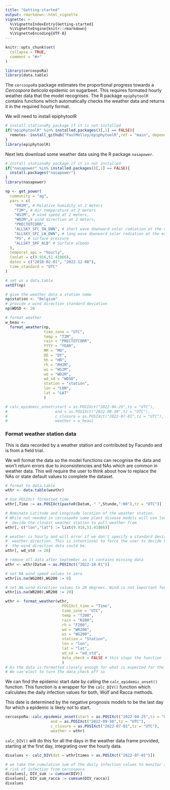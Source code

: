 ```yaml
---
title: "Getting-started"
output: rmarkdown::html_vignette
vignette: >
  %\VignetteIndexEntry{Getting-started}
  %\VignetteEngine{knitr::rmarkdown}
  %\VignetteEncoding{UTF-8}
---
```


```r
knitr::opts_chunk$set(
  collapse = TRUE,
  comment = "#>"
)
```

```r
library(cercospoRa)
library(data.table)
```

The `cercospoRa` package estimates the proportional progress towards a 
*Cercospora beticola* epidemic on sugarbeet.
This requires formated hourly weather data that the model recognises.
The R package `epiphytoolR` contains functions which automatically checks the weather
data and returns it in the required hourly format.  

We will need to install epiphytoolR  

```r
# install stationaRy package if it is not installed
if("epiphytoolR" %in% installed.packages()[,1] == FALSE){
  remotes::install_github("PaulMelloy/epiphytoolR",ref = "main", dependencies = TRUE)
}
library(epiphytoolR)
```


Next lets download some weather data using the R package `nasapower`.  

```r
# install stationaRy package if it is not installed
if("nasapower" %in% installed.packages()[,1] == FALSE){
  install.packages("nasapower")
}
library(nasapower)

np <- get_power(
  community = "ag",
  pars = c(
    "RH2M", # Relative humidity at 2 meters
    "T2M", # Air temperature at 2 meters
    "WS2M", # wind speed at 2 meters,
    "WD2M",# wind direction at 2 meters,
    "PRECTOTCORR",
    "ALLSKY_SFC_SW_DWN", # short wave downward solar radiation at the earth surface
    "ALLSKY_SFC_LW_DWN", # long wave downward solar radiation at the earth surface
    "PS", # surface pressure
    "ALLSKY_SRF_ALB" # Surface albedo
  ),
  temporal_api = "hourly",
  lonlat = c(9.916,51.41866),
  dates = c("2018-02-01", "2022-12-08"),
  time_standard = "UTC"
)

# set as a data.table
setDT(np)

# give the weather data a station name
np$station <- "Belgium"
# provide a wind direction standard deviation
np$WDSD <- 20

# format weather
w_beau <- 
  format_weather(np,
                 time_zone = "UTC",
                 temp = "T2M",
                 rain = "PRECTOTCORR",
                 YYYY = "YEAR",
                 MM = "MO",
                 DD = "DY",
                 hh = "HR",
                 rh = "RH2M",
                 ws = "WS2M",
                 wd = "WD2M",
                 wd_sd = "WDSD",
                 station = "station",
                 lon = "LON", 
                 lat = "LAT"
                 )
```

```r
# calc_epidemic_onset(start = as.POSIXct("2022-04-25",tz = "UTC"),
#                     end = as.POSIXct("2022-09-30",tz = "UTC"),
#                     c_closure = as.POSIXct("2022-07-01",tz = "UTC"),
#                     weather = w_beau)
```

### Format weather station data  

This is data recorded by a weather station and contributed by Facundo and is from 
a field trial.  

We will format the data so the model functions can recognise the data and won't 
return errors due to inconsistencies and NAs which are common in weather data. 
This will require the user to think about how to replace the NAs or state default
values to complete the dataset.  

```r
# format to data.table
wthr <- data.table(weathr)

# Use POSIXct formatted time.
wthr[,Time := as.POSIXct(paste0(Datum, " ",Stunde,":00"),tz = "UTC")]

# Nominate Latitude and Longitude location of the weather station. 
# While not needed in cercospoRa some plant disease models will use location to 
#  decide the closest weather station to pull weather from
wthr[, c("lon","lat") := list(9.916,51.41866)]

# weather is hourly and will error if we don't specify a standard deviation of 
#  weather direction. This is intentional to force the user to decide how variable
#  the wind direction data could be.
wthr[, wd_std := 20]

# remove all data after September as it contains missing data
wthr <- wthr[Datum < as.POSIXct("2022-10-01")]

# set NA wind speed values to zero
wthr[is.na(WG200),WG200 := 0]

# set NA wind direction values to 20 degrees. Wind is not important for this model
wthr[is.na(WR200),WR200 := 20]

wthr <- format_weather(wthr,
                         POSIXct_time = "Time",
                         time_zone = "UTC",
                         temp = "T200",
                         rain = "N100",
                         rh = "F200",
                         wd = "WR200",
                         ws = "WG200",
                         station = "Station",
                         lon = "lon",
                         lat = "lat",
                         wd_sd = "wd_std",
                         data_check = FALSE # this stops the function from checking for faults
                         )
# As the data is formatted closely enough for what is expected for the model. 
# We can elect to turn the data_check off so 
```

We can find the epidemic start date by calling the `calc_epidemic_onset()` function.
This function is a wrapper for the `calc_DIV()` function which calculates the daily
infection values for both, Wolf and Racca methods.

This date is determined by the negative prognosis models to be the last day for 
which a epidemic is likely not to start.  

```r
cercospoRa::calc_epidemic_onset(start = as.POSIXct("2022-04-25",tz = "UTC"),
                    end = as.POSIXct("2022-09-30",tz = "UTC"),
                    c_closure = as.POSIXct("2022-07-01",tz = "UTC"),
                    weather = wthr)
```

  
`calc_DIV()` will do this for all the days in the weather data frame provided, starting at 
the first day, integrating over the hourly data.  

```r
divalues <- calc_DIV(dat = wthr[times > as.POSIXct("2022-07-01")])

# we take the cumulative sum of the daily infection values to monitor the increasing
# risk of infection from cercospora
divalues[, DIV_sum := cumsum(DIV)]
divalues[, DIV_sum_racca := cumsum(DIV_racca)]
divalues
```


